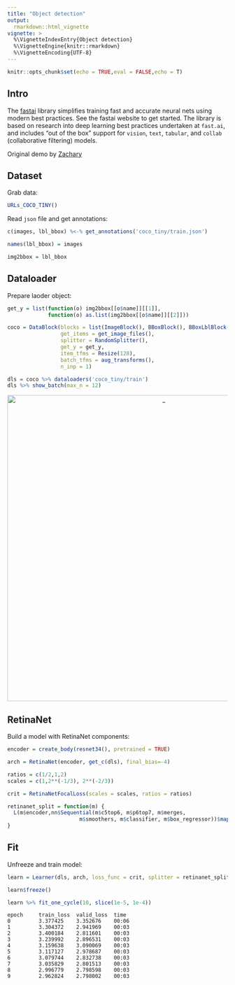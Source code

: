 ```yaml
---
title: "Object detection"
output:
  rmarkdown::html_vignette
vignette: >
  %\VignetteIndexEntry{Object detection}
  %\VignetteEngine{knitr::rmarkdown}
  %\VignetteEncoding{UTF-8}
---
```


```r
knitr::opts_chunk$set(echo = TRUE,eval = FALSE,echo = T)
```

## Intro

The [fastai](https://github.com/fastai/fastai) library simplifies training fast and accurate neural nets using modern best practices. See the fastai website to get started. The library is based on research into deep learning best practices undertaken at ```fast.ai```, and includes "out of the box" support for ```vision```, ```text```, ```tabular```, and ```collab``` (collaborative filtering) models. 

Original demo by [Zachary](https://github.com/muellerzr/Practical-Deep-Learning-for-Coders-2.0/blob/master/Computer%20Vision/06_Object_Detection.ipynb)

## Dataset

Grab data:


```r
URLs_COCO_TINY()
```


Read ```json``` file and get annotations:

```r
c(images, lbl_bbox) %<-% get_annotations('coco_tiny/train.json')

names(lbl_bbox) = images

img2bbox = lbl_bbox
```


## Dataloader

Prepare laoder object:

```r
get_y = list(function(o) img2bbox[[o$name]][[1]],
             function(o) as.list(img2bbox[[o$name]][[2]]))

coco = DataBlock(blocks = list(ImageBlock(), BBoxBlock(), BBoxLblBlock()),
                 get_items = get_image_files(),
                 splitter = RandomSplitter(),
                 get_y = get_y,
                 item_tfms = Resize(128),
                 batch_tfms = aug_transforms(),
                 n_inp = 1)

dls = coco %>% dataloaders('coco_tiny/train')
dls %>% show_batch(max_n = 12)
```

<center>

<img src="images/detect.png" alt="_" style="width: 700px;"/>

</center>

## RetinaNet

Build a model with RetinaNet components:

```r
encoder = create_body(resnet34(), pretrained = TRUE)

arch = RetinaNet(encoder, get_c(dls), final_bias=-4)

ratios = c(1/2,1,2)
scales = c(1,2**(-1/3), 2**(-2/3))

crit = RetinaNetFocalLoss(scales = scales, ratios = ratios)

retinanet_split = function(m) {
  L(m$encoder,nn$Sequential(m$c5top6, m$p6top7, m$merges,
                       m$smoothers, m$classifier, m$box_regressor))$map(params())
}
```


## Fit

Unfreeze and train model:

```r
learn = Learner(dls, arch, loss_func = crit, splitter = retinanet_split)

learn$freeze()

learn %>% fit_one_cycle(10, slice(1e-5, 1e-4))
```

```
epoch     train_loss  valid_loss  time    
0         3.377425    3.352676    00:06     
1         3.304372    2.941969    00:03     
2         3.400184    2.811601    00:03     
3         3.239992    2.896531    00:03     
4         3.159638    3.090069    00:03     
5         3.117127    2.978687    00:03     
6         3.079744    2.832738    00:03     
7         3.035829    2.801513    00:03     
8         2.996779    2.798598    00:03     
9         2.962824    2.798002    00:03  
```


